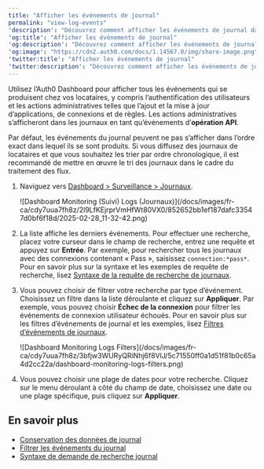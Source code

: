 ```yaml
---
title: "Afficher les événements de journal"
permalink: "view-log-events"
'description': "Découvrez comment afficher les événements de journal dans le Dashboard, y compris l’authentification des utilisateurs et les actions administratives telles que l’ajout et la mise à jour d’applications, de connexions et de règles."
'og:title': "Afficher les événements de journal"
'og:description': "Découvrez comment afficher les événements de journal dans le Dashboard, y compris l’authentification des utilisateurs et les actions administratives telles que l’ajout et la mise à jour d’applications, de connexions et de règles."
'og:image': "https://cdn2.auth0.com/docs/1.14567.0/img/share-image.png"
'twitter:title': "Afficher les événements de journal"
'twitter:description': "Découvrez comment afficher les événements de journal dans le Dashboard, y compris l’authentification des utilisateurs et les actions administratives telles que l’ajout et la mise à jour d’applications, de connexions et de règles."
---
```


Utilisez l’<Tooltip href="/docs/docs/fr-ca/glossary?term=auth0-dashboard" tip="Auth0 Dashboard
Principal produit d’Auth0 pour configurer vos services." cta="Voir le glossaire">Auth0 Dashboard</Tooltip> pour afficher tous les événements qui se produisent chez vos locataires, y compris l’authentification des utilisateurs et les actions administratives telles que l’ajout et la mise à jour d’applications, de connexions et de règles. Les actions administratives s’afficheront dans les journaux en tant qu’événements d’**opération API**.

<Callout icon="file-lines" color="#0EA5E9" iconType="regular">

Par défaut, les événements du journal peuvent ne pas s’afficher dans l’ordre exact dans lequel ils se sont produits. Si vous diffusez des journaux de locataires et que vous souhaitez les trier par ordre chronologique, il est recommandé de mettre en œuvre le tri des journaux dans le cadre du traitement des flux.

</Callout>

1. Naviguez vers [Dashboard > Surveillance > Journaux](https://manage.auth0.com/#/logs).

   <Frame>![Dashboard Monitoring (Suivi) Logs (Journaux)](/docs/images/fr-ca/cdy7uua7fh8z/2l9LfKEjrprVmHfWt80VX0/852652bb1ef187dafc33547d0bf6f18d/2025-02-28_11-32-42.png)</Frame>

2. La liste affiche les derniers événements. Pour effectuer une recherche, placez votre curseur dans le champ de recherche, entrez une requête et appuyez sur **Entrée**. Par exemple, pour rechercher tous les journaux avec des connexions contenant « Pass », saisissez `connection:*pass*`. Pour en savoir plus sur la syntaxe et les exemples de requête de recherche, lisez [Syntaxe de la requête de recherche de journaux](/docs/fr-ca/deploy-monitor/logs/log-search-query-syntax).
3. Vous pouvez choisir de filtrer votre recherche par type d’événement. Choisissez un filtre dans la liste déroulante et cliquez sur **Appliquer**. Par exemple, vous pouvez choisir **Échec de la connexion** pour filtrer les événements de connexion utilisateur échoués. Pour en savoir plus sur les filtres d’événements de journal et les exemples, lisez [Filtres d’événements de journaux](/docs/fr-ca/deploy-monitor/logs/log-event-filters).

   <Frame>![Dashboard Monitoring Logs Filters](/docs/images/fr-ca/cdy7uua7fh8z/3bfjw3WURyQRiNhj6f8VlJ/5c71550ff0a1d51f81b0c65a4d2cc22a/dashboard-monitoring-logs-filters.png)</Frame>

4. Vous pouvez choisir une plage de dates pour votre recherche. Cliquez sur le menu déroulant à côté du champ de date, choisissez une date ou une plage spécifique, puis cliquez sur **Appliquer**.

## En savoir plus

* [Conservation des données de journal](/docs/fr-ca/deploy-monitor/logs/log-data-retention)
* [Filtrer les événements du journal](/docs/fr-ca/deploy-monitor/logs/log-event-filters)
* [Syntaxe de demande de recherche journal](/docs/fr-ca/deploy-monitor/logs/log-search-query-syntax)